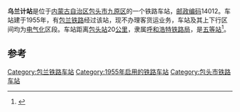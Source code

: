{{noteTA
|1=zh-cn:始发车次; zh-hk:列車班次;
|2=zh-cn:车次; zh-hk:班次;
}}
{{Infobox China railway station 
|车站名称 = 乌兰计站
|车站名称拼音 = 
|车站地址 = [[内蒙古自治区|内蒙古自治区]][[包头市|包头市]]
|归属 = [[呼和浩特铁路局|呼和浩特铁路局]]
|车站等级 = [[五等站_(中铁)|五等站]]
|线路 = [[包兰铁路|包兰铁路]]
}}
'''乌兰计站'''是位于[[内蒙古自治区|内蒙古自治区]][[包头市|包头市]][[九原区|九原区]]的一个铁路车站，[[邮政编码|邮政编码]]14012。车站建于1955年，有[[包兰铁路|包兰铁路]]经过该站，现不办理客货运业务，车站及其上下行区间均为[[电气化|电气化]]区段。车站距离[[包头站|包头站]]20[[公里|公里]]，隶属[[呼和浩特铁路局|呼和浩特铁路局]]，是[[五等站_(中铁)|五等站]]<ref>{{Cite book|title=中国铁路站名词典|last=孙本祥主编|first=|publisher=北京：中国铁道出版社|year=2003.04|isbn=7-113-03941-3|location=|pages=618-622}}</ref>。

==参考==
{{reflist}}

{{start rail box}}
{{s-inop|[[达拉荄站|达拉荄站]]}}
{{s-line|[[包兰铁路|包兰铁路]]}}
{{s-inop|[[和平村站|和平村站]]}}
{{end box}}
{{包兰铁路}}
{{铁路车站小作品}}
{{内蒙古小作品}}

[[Category:包兰铁路车站|Category:包兰铁路车站]]
[[Category:1955年启用的铁路车站|Category:1955年启用的铁路车站]]
[[Category:包头市铁路车站|Category:包头市铁路车站]]